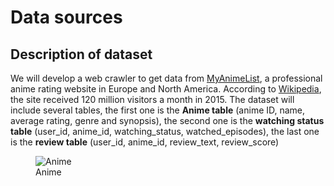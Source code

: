 # Data sources

## Description of dataset
We will develop a web crawler to get data from [MyAnimeList](https://myanimelist.net/), a professional anime rating website in Europe and North America. According to [Wikipedia](https://en.wikipedia.org/wiki/MyAnimeList), the site received 120 million visitors a month in 2015. The dataset will include several tables, the first one is the **Anime table** (anime ID, name, average rating, genre and synopsis), the second one is the **watching status table** (user_id, anime_id, watching_status, watched_episodes), the last one is the **review table** (user_id, anime_id, review_text, review_score)

![Anime](figs/anime.png)
